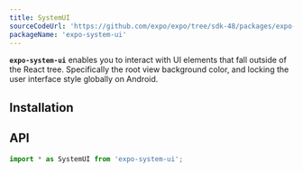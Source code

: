```yaml
---
title: SystemUI
sourceCodeUrl: 'https://github.com/expo/expo/tree/sdk-48/packages/expo-system-ui'
packageName: 'expo-system-ui'
---
```



**`expo-system-ui`** enables you to interact with UI elements that fall outside of the React tree. Specifically the root view background color, and locking the user interface style globally on Android.

<PlatformsSection ios simulator web android emulator />

## Installation

<APIInstallSection />

## API

```js
import * as SystemUI from 'expo-system-ui';
```

<APISection packageName="expo-system-ui" apiName="SystemUI" />
